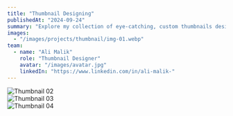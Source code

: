 ```yaml
---
title: "Thumbnail Designing"
publishedAt: "2024-09-24"
summary: "Explore my collection of eye-catching, custom thumbnails designed to captivate audiences and boost engagement. Each design is tailored to highlight key content and reflect brand identity, ensuring your visuals stand out."
images:
  - "/images/projects/thumbnail/img-01.webp"
team:
  - name: "Ali Malik"
    role: "Thumbnail Designer"
    avatar: "/images/avatar.jpg"
    linkedIn: "https://www.linkedin.com/in/ali-malik-"
---
```


![Thumbnail 02](/images/projects/thumbnail/img-02.webp)  
![Thumbnail 03](/images/projects/thumbnail/img-03.webp)  
![Thumbnail 04](/images/projects/thumbnail/img-04.webp)  
